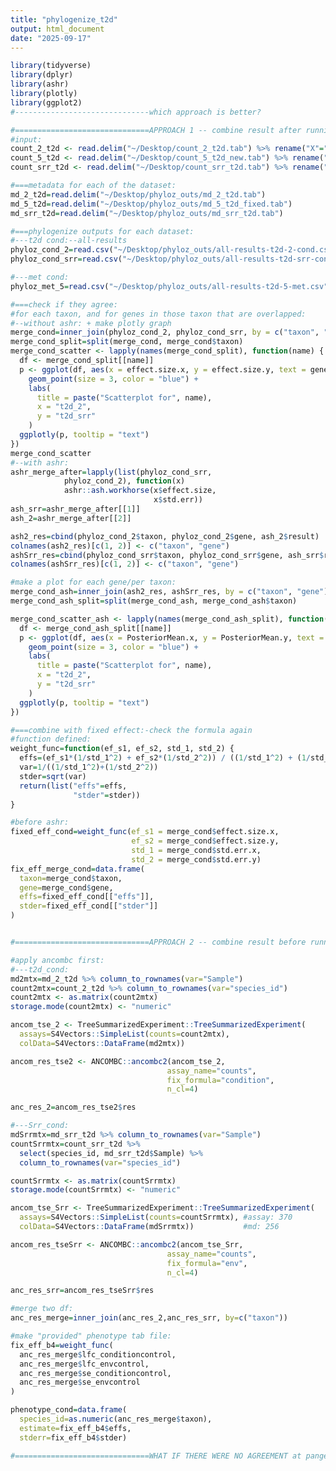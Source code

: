 ```yaml
---
title: "phylogenize_t2d"
output: html_document
date: "2025-09-17"
---
```


```r
library(tidyverse)
library(dplyr)
library(ashr)
library(plotly)
library(ggplot2)
#------------------------------which approach is better?

#==============================APPROACH 1 -- combine result after running phylogenize:
#input:
count_2_t2d <- read.delim("~/Desktop/count_2_t2d.tab") %>% rename("X"="species_id")
count_5_t2d <- read.delim("~/Desktop/count_5_t2d_new.tab") %>% rename("X"="species_id")
count_srr_t2d <- read.delim("~/Desktop/count_srr_t2d.tab") %>% rename("X"="species_id")

#===metadata for each of the dataset:
md_2_t2d=read.delim("~/Desktop/phyloz_outs/md_2_t2d.tab")
md_5_t2d=read.delim("~/Desktop/phyloz_outs/md_5_t2d_fixed.tab")
md_srr_t2d=read.delim("~/Desktop/phyloz_outs/md_srr_t2d.tab")

#===phylogenize outputs for each dataset:
#---t2d cond:--all-results
phyloz_cond_2=read.csv("~/Desktop/phyloz_outs/all-results-t2d-2-cond.csv") %>% select(-X)
phyloz_cond_srr=read.csv("~/Desktop/phyloz_outs/all-results-t2d-srr-cond.csv") %>% select(-X)

#---met cond:
phyloz_met_5=read.csv("~/Desktop/phyloz_outs/all-results-t2d-5-met.csv")

#===check if they agree:
#for each taxon, and for genes in those taxon that are overlapped:
#--without ashr: + make plotly graph
merge_cond=inner_join(phyloz_cond_2, phyloz_cond_srr, by = c("taxon", "gene")) #!!!11k-12k genes are dropped!!!
merge_cond_split=split(merge_cond, merge_cond$taxon)
merge_cond_scatter <- lapply(names(merge_cond_split), function(name) {
  df <- merge_cond_split[[name]]
  p <- ggplot(df, aes(x = effect.size.x, y = effect.size.y, text = gene)) +
    geom_point(size = 3, color = "blue") +
    labs(
      title = paste("Scatterplot for", name),
      x = "t2d_2",
      y = "t2d_srr"
    )
  ggplotly(p, tooltip = "text")
})
merge_cond_scatter
#--with ashr:
ashr_merge_after=lapply(list(phyloz_cond_srr,
            phyloz_cond_2), function(x)
            ashr::ash.workhorse(x$effect.size,
                                x$std.err))
ash_srr=ashr_merge_after[[1]]
ash_2=ashr_merge_after[[2]]

ash2_res=cbind(phyloz_cond_2$taxon, phyloz_cond_2$gene, ash_2$result) 
colnames(ash2_res)[c(1, 2)] <- c("taxon", "gene")
ashSrr_res=cbind(phyloz_cond_srr$taxon, phyloz_cond_srr$gene, ash_srr$result)
colnames(ashSrr_res)[c(1, 2)] <- c("taxon", "gene")

#make a plot for each gene/per taxon:
merge_cond_ash=inner_join(ash2_res, ashSrr_res, by = c("taxon", "gene"))
merge_cond_ash_split=split(merge_cond_ash, merge_cond_ash$taxon)

merge_cond_scatter_ash <- lapply(names(merge_cond_ash_split), function(name) {
  df <- merge_cond_ash_split[[name]]
  p <- ggplot(df, aes(x = PosteriorMean.x, y = PosteriorMean.y, text = gene)) +
    geom_point(size = 3, color = "blue") +
    labs(
      title = paste("Scatterplot for", name),
      x = "t2d_2",
      y = "t2d_srr"
    )
  ggplotly(p, tooltip = "text")
})

#===combine with fixed effect:-check the formula again 
#function defined:
weight_func=function(ef_s1, ef_s2, std_1, std_2) {
  effs=(ef_s1*(1/std_1^2) + ef_s2*(1/std_2^2)) / ((1/std_1^2) + (1/std_2^2))
  var=1/((1/std_1^2)+(1/std_2^2))
  stder=sqrt(var)
  return(list("effs"=effs,
              "stder"=stder))
}

#before ashr:
fixed_eff_cond=weight_func(ef_s1 = merge_cond$effect.size.x,
                           ef_s2 = merge_cond$effect.size.y,
                           std_1 = merge_cond$std.err.x,
                           std_2 = merge_cond$std.err.y)
fix_eff_merge_cond=data.frame(
  taxon=merge_cond$taxon,
  gene=merge_cond$gene,
  effs=fixed_eff_cond[["effs"]],
  stder=fixed_eff_cond[["stder"]]
)


#==============================APPROACH 2 -- combine result before running phylogenize:-rerun provided phenotype phylogenize:

#apply ancombc first:
#---t2d_cond:
md2mtx=md_2_t2d %>% column_to_rownames(var="Sample")
count2mtx=count_2_t2d %>% column_to_rownames(var="species_id")
count2mtx <- as.matrix(count2mtx)
storage.mode(count2mtx) <- "numeric"

ancom_tse_2 <- TreeSummarizedExperiment::TreeSummarizedExperiment(
  assays=S4Vectors::SimpleList(counts=count2mtx),
  colData=S4Vectors::DataFrame(md2mtx))

ancom_res_tse2 <- ANCOMBC::ancombc2(ancom_tse_2,
                                   assay_name="counts",
                                   fix_formula="condition",
                                   n_cl=4)

anc_res_2=ancom_res_tse2$res

#---Srr_cond:
mdSrrmtx=md_srr_t2d %>% column_to_rownames(var="Sample")
countSrrmtx=count_srr_t2d %>% 
  select(species_id, md_srr_t2d$Sample) %>%
  column_to_rownames(var="species_id")

countSrrmtx <- as.matrix(countSrrmtx)
storage.mode(countSrrmtx) <- "numeric"

ancom_tse_Srr <- TreeSummarizedExperiment::TreeSummarizedExperiment(
  assays=S4Vectors::SimpleList(counts=countSrrmtx), #assay: 370
  colData=S4Vectors::DataFrame(mdSrrmtx))           #md: 256

ancom_res_tseSrr <- ANCOMBC::ancombc2(ancom_tse_Srr,
                                   assay_name="counts", 
                                   fix_formula="env",
                                   n_cl=4)

anc_res_srr=ancom_res_tseSrr$res

#merge two df:
anc_res_merge=inner_join(anc_res_2,anc_res_srr, by=c("taxon"))

#make "provided" phenotype tab file:
fix_eff_b4=weight_func(
  anc_res_merge$lfc_conditioncontrol,
  anc_res_merge$lfc_envcontrol,
  anc_res_merge$se_conditioncontrol,
  anc_res_merge$se_envcontrol
)

phenotype_cond=data.frame(
  species_id=as.numeric(anc_res_merge$taxon),
  estimate=fix_eff_b4$effs,
  stderr=fix_eff_b4$stder)

#==============================WHAT IF THERE WERE NO AGREEMENT at pangenome level:

```


